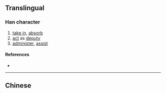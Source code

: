 {{also|攝|摂}}
{{character info}}
==Translingual==
{{Han simplified forms|攝|摂|摄}}

===Han character===
{{Han char|rn=64|rad=手|as=10|sn=13|four=|canj=QSJE,XQSJE|ids=⿰扌聂}}

# [[take in]], [[absorb]]
# [[act]] as [[deputy]]
# [[administer]], [[assist]]

====References====
* {{Han ref|kx=0449.081|hdz=31929.010|uh=6444|ud=25668}}

----

==Chinese==
{{zh-see|攝}}